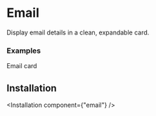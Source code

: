 # Email
Display email details in a clean, expandable card.

### Examples
Email card

<ComponentPreview component="email" />

## Installation

<Installation component={"email"} />

<br/>
<br/>
